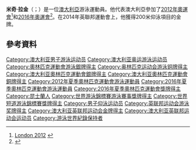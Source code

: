 {{Infobox swimmer
| name           = 米奇·拉金<br />''Mitch Larkin''
| image          = Mitchel Larkin before 100m backstroke (27533466822).jpg
| image_size     = 
| alt            =
| caption        =
| fullname       = Mitchell James Larkin
| nicknames      = Mitch、Larkinator
| national_team  = {{AUS}}
| strokes        = 仰式
| club           = St Peter’s Western
| coach          = Dean Boxall<ref>{{cite web|last1=Jeffery|first1=Nicole|title=Mitch Larkin finally settles on his new coach, Simon Cusack|url=http://www.theaustralian.com.au/sport/mitch-larkin-finally-settles-on-his-new-coach-simon-cusack/news-story/c4b6114a9d34a5a093f5bc5c13b648b2|publisher=The Australian|accessdate=2017-01-27}}</ref>
| collegeteam    = 
| birth_date     = {{Birth date and age|1993|7|9|df=y}}
| birth_place    = 
| death_date     = 
| death_place    = 
| height         = {{height|m=1.89}}<ref>{{cite web |title=Mitchell Larkin |url=https://www.swimming.org.au/Home/AustralianDolphins/AthleteProfile.aspx?AthleteID=11 |website=swimming.org.au |publisher=Swimming Australia |accessdate=2018-06-09 |archive-url=https://web.archive.org/web/20180612141614/https://www.swimming.org.au/Home/AustralianDolphins/AthleteProfile.aspx?AthleteID=11 |archive-date=2018-06-12 |dead-url=yes }}</ref>
| weight         = {{weight|kg=74}}
| medaltemplates = 
{{MedalSport|男子[[游泳|游泳]]}}
{{MedalCountry|{{AUS}}}}
{{MedalCompetition|[[奧林匹克運動會|奧林匹克運動會]]}}
{{MedalSilver|[[2016年夏季奧林匹克運動會|2016年 里約]]|[[2016年夏季奧林匹克運動會男子200公尺仰式比賽|200公尺仰式]]}}
{{MedalBronze|[[2016年夏季奧林匹克運動會|2016年 里約]]|[[2016年夏季奧林匹克運動會男子4×100公尺混合式接力比賽|4×100公尺混合式接力]]}}
{{MedalCompetition|[[世界游泳錦標賽|世界長池游泳錦標賽]]}}
{{MedalGold|[[2015年世界游泳錦標賽|2015年 喀山]]|[[2015年世界游泳錦標賽游泳比賽|100公尺仰式]]}}
{{MedalGold|2015年 喀山|200公尺仰式}}
{{MedalGold|[[2019年世界游泳錦標賽|2019年 光州]]|[[2019年世界游泳錦標賽游泳比賽|4×100公尺混合混合式接力]]}}
{{MedalSilver|2015年 喀山|4×100公尺混合式接力}}
{{MedalSilver|[[2017年世界游泳錦標賽|2017年 布達佩斯]]|[[2017年世界游泳錦標賽游泳比賽|4×100公尺混合混合式接力]]}}
{{MedalBronze|2019年 光州|100公尺仰式}}
{{MedalCompetition|[[世界短池游泳錦標賽|世界短池游泳錦標賽]]}}
{{MedalGold|[[2014年世界短道游泳錦標賽|2014年 多哈]]|100公尺仰式}}
{{MedalGold|[[2016年世界短道游泳錦標賽|2016年 溫莎]]|100公尺仰式}}
{{MedalSilver|2016年 溫莎|4×100公尺混合式接力}}
{{MedalBronze|2014年 多哈|200公尺仰式}}
{{MedalBronze|2016年 溫莎|4×200公尺自由式接力}}
{{MedalBronze|[[2018年世界短道游泳錦標賽|2018年 杭州]]|200公尺仰式}}
}}
'''米奇·拉金'''（{{lang-en|Mitch Larkin}}；{{bd|1993年|7月9日|catIdx=Larkin, Mitch}}）是一位[[澳大利亞|澳大利亞]]游泳運動員。他代表澳大利亞參加了[[2012年奧運會|2012年奧運會]]<ref>[http://www.london2012.com/athlete/larkin-mitch-1116537/ London 2012] {{webarchive|url=https://web.archive.org/web/20130428160852/http://www.london2012.com/athlete/larkin-mitch-1116537/ |date=2013-04-28 }}</ref>和[[2016年奧運會|2016年奧運會]]<ref>{{Cite web |url=http://rio2016.olympics.com.au/athlete/mitch-larkin1 |title=存档副本 |access-date=2016-10-09 |archive-url=https://web.archive.org/web/20161012041627/http://rio2016.olympics.com.au/athlete/mitch-larkin1 |archive-date=2016-10-12 |dead-url=yes }}</ref>。在2014年英聯邦運動會上，他獲得200米仰泳項目的金牌。

==參考資料==
{{Reflist}}
{{DEFAULTSORT:Larkin, Mitch}}
[[Category:澳大利亚男子游泳运动员|Category:澳大利亚男子游泳运动员]]
[[Category:澳大利亚奥运游泳运动员|Category:澳大利亚奥运游泳运动员]]
[[Category:奧林匹克運動會游泳銀牌得主|Category:奧林匹克運動會游泳銀牌得主]]
[[Category:奥林匹克运动会游泳铜牌得主|Category:奥林匹克运动会游泳铜牌得主]]
[[Category:澳大利亚奧林匹克運動會銀牌得主|Category:澳大利亚奧林匹克運動會銀牌得主]]
[[Category:澳大利亚奧林匹克運動會銅牌得主|Category:澳大利亚奧林匹克運動會銅牌得主]]
[[Category:2012年夏季奧林匹克運動會游泳運動員|Category:2012年夏季奧林匹克運動會游泳運動員]]
[[Category:2016年夏季奧林匹克運動會游泳運動員|Category:2016年夏季奧林匹克運動會游泳運動員]]
[[Category:2016年夏季奧林匹克運動會獎牌得主|Category:2016年夏季奧林匹克運動會獎牌得主]]
[[Category:昆士蘭人|Category:昆士蘭人]]
[[Category:世界游泳錦標賽游泳賽事獎牌得主|Category:世界游泳錦標賽游泳賽事獎牌得主]]
[[Category:世界短道游泳錦標賽獎牌得主|Category:世界短道游泳錦標賽獎牌得主]]
[[Category:男子仰泳运动员|Category:男子仰泳运动员]]
[[Category:英联邦运动会游泳奖牌得主|Category:英联邦运动会游泳奖牌得主]]
[[Category:澳大利亚英联邦运动会金牌得主|Category:澳大利亚英联邦运动会金牌得主]]
[[Category:澳大利亚英联邦运动会运动员|Category:澳大利亚英联邦运动会运动员]]
[[Category:游泳世界紀錄保持者|Category:游泳世界紀錄保持者]]
